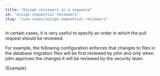 ```yaml
---
title: "Assign reviewers in a sequence"
id: "assign-sequential-reviewers"
slug: "/use-cases/assign-sequential-reviewers"
---
```



In certain cases, it is very useful to specify an order in which the pull request should be reviewed.

For example, the following configuration enforces that changes to files in the database migration files will be first reviewed
by john and only when john approves the changes it will be reviewed by the security team.

<CodeBlock language="yml" title="reviewpad.yml">{Example}</CodeBlock>
